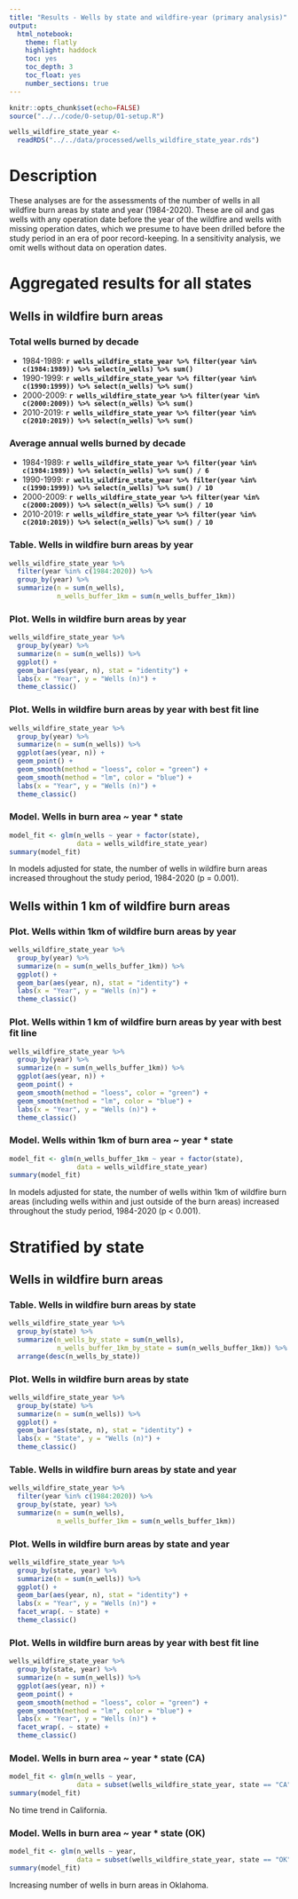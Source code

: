 ```yaml
---
title: "Results - Wells by state and wildfire-year (primary analysis)"
output:
  html_notebook:
    theme: flatly
    highlight: haddock 
    toc: yes
    toc_depth: 3
    toc_float: yes
    number_sections: true
---
```


```r
knitr::opts_chunk$set(echo=FALSE)
source("../../code/0-setup/01-setup.R")
```

```r
wells_wildfire_state_year <- 
  readRDS("../../data/processed/wells_wildfire_state_year.rds")
```

# Description

These analyses are for the assessments of the number of wells in all wildfire burn areas by state and year (1984-2020). These are oil and gas wells with any operation date before the year of the wildfire and wells with missing operation dates, which we presume to have been drilled before the study period in an era of poor record-keeping. In a sensitivity analysis, we omit wells without data on operation dates.

# Aggregated results for all states

## Wells in wildfire burn areas

### Total wells burned by decade
- 1984-1989: **`r wells_wildfire_state_year %>% filter(year %in% c(1984:1989)) %>% select(n_wells) %>% sum()`**
- 1990-1999: **`r wells_wildfire_state_year %>% filter(year %in% c(1990:1999)) %>% select(n_wells) %>% sum()`**
- 2000-2009: **`r wells_wildfire_state_year %>% filter(year %in% c(2000:2009)) %>% select(n_wells) %>% sum()`**
- 2010-2019: **`r wells_wildfire_state_year %>% filter(year %in% c(2010:2019)) %>% select(n_wells) %>% sum()`**

### Average annual wells burned by decade
- 1984-1989: **`r wells_wildfire_state_year %>% filter(year %in% c(1984:1989)) %>% select(n_wells) %>% sum() / 6`**
- 1990-1999: **`r wells_wildfire_state_year %>% filter(year %in% c(1990:1999)) %>% select(n_wells) %>% sum() / 10`**
- 2000-2009: **`r wells_wildfire_state_year %>% filter(year %in% c(2000:2009)) %>% select(n_wells) %>% sum() / 10`**
- 2010-2019: **`r wells_wildfire_state_year %>% filter(year %in% c(2010:2019)) %>% select(n_wells) %>% sum() / 10`**

### Table. Wells in wildfire burn areas by year

```r
wells_wildfire_state_year %>% 
  filter(year %in% c(1984:2020)) %>% 
  group_by(year) %>% 
  summarize(n = sum(n_wells),
            n_wells_buffer_1km = sum(n_wells_buffer_1km))
```

### Plot. Wells in wildfire burn areas by year

```r
wells_wildfire_state_year %>% 
  group_by(year) %>% 
  summarize(n = sum(n_wells)) %>% 
  ggplot() +
  geom_bar(aes(year, n), stat = "identity") +
  labs(x = "Year", y = "Wells (n)") +
  theme_classic()
```

### Plot. Wells in wildfire burn areas by year with best fit line

```r
wells_wildfire_state_year %>% 
  group_by(year) %>% 
  summarize(n = sum(n_wells)) %>% 
  ggplot(aes(year, n)) +
  geom_point() +
  geom_smooth(method = "loess", color = "green") +
  geom_smooth(method = "lm", color = "blue") +
  labs(x = "Year", y = "Wells (n)") +
  theme_classic()
```

### Model. Wells in burn area ~ year * state

```r
model_fit <- glm(n_wells ~ year + factor(state),
                 data = wells_wildfire_state_year)
summary(model_fit)
```

In models adjusted for state, the number of wells in wildfire burn areas increased throughout the study period, 1984-2020 (p = 0.001).


## Wells within 1 km of wildfire burn areas

### Plot. Wells within 1km of wildfire burn areas by year

```r
wells_wildfire_state_year %>% 
  group_by(year) %>% 
  summarize(n = sum(n_wells_buffer_1km)) %>% 
  ggplot() +
  geom_bar(aes(year, n), stat = "identity") +
  labs(x = "Year", y = "Wells (n)") +
  theme_classic()
```

### Plot. Wells within 1 km of wildfire burn areas by year with best fit line

```r
wells_wildfire_state_year %>% 
  group_by(year) %>% 
  summarize(n = sum(n_wells_buffer_1km)) %>% 
  ggplot(aes(year, n)) +
  geom_point() +
  geom_smooth(method = "loess", color = "green") +
  geom_smooth(method = "lm", color = "blue") +
  labs(x = "Year", y = "Wells (n)") +
  theme_classic()
```

### Model. Wells within 1km of burn area ~ year * state

```r
model_fit <- glm(n_wells_buffer_1km ~ year + factor(state),
                 data = wells_wildfire_state_year)
summary(model_fit)
```

In models adjusted for state, the number of wells within 1km of wildfire burn areas (including wells within and just outside of the burn areas) increased throughout the study period, 1984-2020 (p < 0.001).

# Stratified by state

## Wells in wildfire burn areas

### Table. Wells in wildfire burn areas by state

```r
wells_wildfire_state_year %>% 
  group_by(state) %>% 
  summarize(n_wells_by_state = sum(n_wells),
            n_wells_buffer_1km_by_state = sum(n_wells_buffer_1km)) %>% 
  arrange(desc(n_wells_by_state))
```

### Plot. Wells in wildfire burn areas by state

```r
wells_wildfire_state_year %>% 
  group_by(state) %>% 
  summarize(n = sum(n_wells)) %>% 
  ggplot() +
  geom_bar(aes(state, n), stat = "identity") +
  labs(x = "State", y = "Wells (n)") +
  theme_classic()
```

### Table. Wells in wildfire burn areas by state and year

```r
wells_wildfire_state_year %>% 
  filter(year %in% c(1984:2020)) %>% 
  group_by(state, year) %>% 
  summarize(n = sum(n_wells),
            n_wells_buffer_1km = sum(n_wells_buffer_1km))
```

### Plot. Wells in wildfire burn areas by state and year

```r
wells_wildfire_state_year %>% 
  group_by(state, year) %>% 
  summarize(n = sum(n_wells)) %>% 
  ggplot() +
  geom_bar(aes(year, n), stat = "identity") +
  labs(x = "Year", y = "Wells (n)") +
  facet_wrap(. ~ state) +
  theme_classic()
```

### Plot. Wells in wildfire burn areas by year with best fit line

```r
wells_wildfire_state_year %>% 
  group_by(state, year) %>% 
  summarize(n = sum(n_wells)) %>% 
  ggplot(aes(year, n)) +
  geom_point() +
  geom_smooth(method = "loess", color = "green") +
  geom_smooth(method = "lm", color = "blue") +
  labs(x = "Year", y = "Wells (n)") +
  facet_wrap(. ~ state) +
  theme_classic()
```

### Model. Wells in burn area ~ year * state (CA)

```r
model_fit <- glm(n_wells ~ year,
                 data = subset(wells_wildfire_state_year, state == "CA"))
summary(model_fit)
```

No time trend in California.

### Model. Wells in burn area ~ year * state (OK)

```r
model_fit <- glm(n_wells ~ year,
                 data = subset(wells_wildfire_state_year, state == "OK"))
summary(model_fit)
```

Increasing number of wells in burn areas in Oklahoma.

